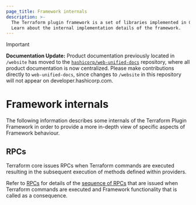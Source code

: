 ```yaml
---
page_title: Framework internals
description: >-
  The Terraform plugin framework is a set of libraries implemented in Go.
  Learn about the internal implementation details of the framework.
---
```


> [!IMPORTANT]  
> **Documentation Update:** Product documentation previously located in `/website` has moved to the [`hashicorp/web-unified-docs`](https://github.com/hashicorp/web-unified-docs) repository, where all product documentation is now centralized. Please make contributions directly to `web-unified-docs`, since changes to `/website` in this repository will not appear on developer.hashicorp.com.

# Framework internals

The following information describes some internals of the Terraform Plugin Framework in order to provide a more in-depth view of specific aspects of Framework behaviour.

## RPCs

Terraform core issues RPCs when Terraform commands are executed resulting in the subsequent execution of methods defined within providers.

Refer to [RPCs](/terraform/plugin/framework/internals/rpcs) for details of the [sequence of RPCs](/terraform/plugin/terraform-plugin-protocol#rpcs-and-terraform-commands) that are issued when Terraform commands are executed and Framework functionality that is called as a consequence.
